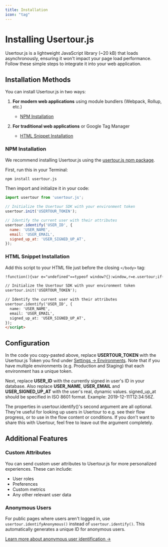 ```yaml
---
title: Installation
icon: "tag"
---
```


# Installing Usertour.js

Usertour.js is a lightweight JavaScript library (~20 kB) that loads asynchronously, ensuring it won't impact your page load performance. Follow these simple steps to integrate it into your web application.

## Installation Methods

You can install Usertour.js in two ways:

1. **For modern web applications** using module bundlers (Webpack, Rollup, etc.)
   - [NPM Installation](#npm-installation)

2. **For traditional web applications** or Google Tag Manager
   - [HTML Snippet Installation](#html-snippet-installation)

### NPM Installation

We recommend installing Usertour.js using the [usertour.js npm package](https://www.npmjs.com/package/usertour.js).

First, run this in your Terminal:

```bash
npm install usertour.js
```

Then import and initialize it in your code:

```javascript
import usertour from 'usertour.js';

// Initialize the Usertour SDK with your environment token
usertour.init('USERTOUR_TOKEN');

// Identify the current user with their attributes
usertour.identify('USER_ID', {
  name: 'USER_NAME',
  email: 'USER_EMAIL',
  signed_up_at: 'USER_SIGNED_UP_AT',
});
```

### HTML Snippet Installation

Add this script to your HTML file just before the closing `</body>` tag:

```html
!function(){var e="undefined"==typeof window?{}:window,r=e.usertour;if(console.log("enter npm backage, usertour:",r),!r){var t="https://js.usertour.io/";console.log("enter npm backage: ",t);var n=null;r=e.usertour={_stubbed:!0,load:function(){return n||(n=new Promise((function(r,o){var s=document.createElement("script");s.async=!0;var a=e.USERTOURJS_ENV_VARS||{};"es2020"===(a.USERTOURJS_BROWSER_TARGET||function(e){for(var r=[[/Edg\//,/Edg\/(\d+)/,80],[/OPR\//,/OPR\/(\d+)/,67],[/Chrome\//,/Chrome\/(\d+)/,80],[/CriOS\//,/CriOS\/(\d+)/,100],[/Safari\//,/Version\/(\d+)/,14],[/Firefox\//,/Firefox\/(\d+)/,74]],t=0;t<r.length;t++){var n=r[t],o=n[0],s=n[1],a=n[2];if(e.match(o)){var i=e.match(new RegExp(s));if(i&&parseInt(i[1],10)>=a)return"es2020";break}}return"legacy"}(navigator.userAgent))?(s.type="module",s.src=a.USERTOURJS_ES2020_URL||t+"es2020/usertour.js"):s.src=a.USERTOURJS_LEGACY_URL||t+"legacy/usertour.iife.js",s.onload=function(){r()},s.onerror=function(){document.head.removeChild(s),n=null;var e=new Error("Could not load Usertour.js");console.warn(e.message),o(e)},document.head.appendChild(s)}))),n}};var o=e.USERTOURJS_QUEUE=e.USERTOURJS_QUEUE||[],s=function(e){r[e]=function(){var t=Array.prototype.slice.call(arguments);r.load(),o.push([e,null,t])}},a=function(e){r[e]=function(){var t,n=Array.prototype.slice.call(arguments);r.load();var s=new Promise((function(e,r){t={resolve:e,reject:r}}));return o.push([e,t,n]),s}},i=function(e,t){r[e]=function(){return t}};s("init"),s("off"),s("on"),s("reset"),s("setBaseZIndex"),s("setSessionTimeout"),s("setTargetMissingSeconds"),s("setCustomInputSelector"),s("setCustomNavigate"),s("setCustomScrollIntoView"),s("setInferenceAttributeFilter"),s("setInferenceAttributeNames"),s("setInferenceClassNameFilter"),s("setScrollPadding"),s("setServerEndpoint"),s("setShadowDomEnabled"),s("setPageTrackingDisabled"),s("setUrlFilter"),s("setLinkUrlDecorator"),a("endAll"),a("group"),a("identify"),a("identifyAnonymous"),a("start"),a("track"),a("updateGroup"),a("updateUser"),i("isIdentified",!1),i("isStarted",!1)}}();

// Initialize the Usertour SDK with your environment token
usertour.init('USERTOUR_TOKEN');

// Identify the current user with their attributes
usertour.identify('USER_ID', {
  name: 'USER_NAME',
  email: 'USER_EMAIL',
  signed_up_at: 'USER_SIGNED_UP_AT',
});
</script>
```

## Configuration

In the code you copy-pasted above, replace **USERTOUR_TOKEN** with the Usertour.js Token you find under [Settings -> Environments](https://app.usertour.io/project/1/settings/environments). Note that if you have multiple environments (e.g. Production and Staging) that each environment has a unique token.

Next, replace **USER_ID** with the currently signed in user's ID in your database. Also replace **USER_NAME**, **USER_EMAIL** and **USER_SIGNED_UP_AT** with the user's real, dynamic values. signed_up_at should be specified in ISO 8601 format. Example: 2019-12-11T12:34:56Z.

The properties in usertour.identify()'s second argument are all optional. They're useful for looking up users in Usertour to e.g. see their flow progress, or to use in the flow content or conditions. If you don't want to share this with Usertour, feel free to leave out the argument completely.

## Additional Features

### Custom Attributes

You can send custom user attributes to Usertour.js for more personalized experiences. These can include:
- User roles
- Preferences
- Custom metrics
- Any other relevant user data

### Anonymous Users

For public pages where users aren't logged in, use `usertour.identifyAnonymous()` instead of `usertour.identify()`. This automatically generates a unique ID for anonymous users.

[Learn more about anonymous user identification →](/developers/usertourjs-reference/users/identify-anonymous)
